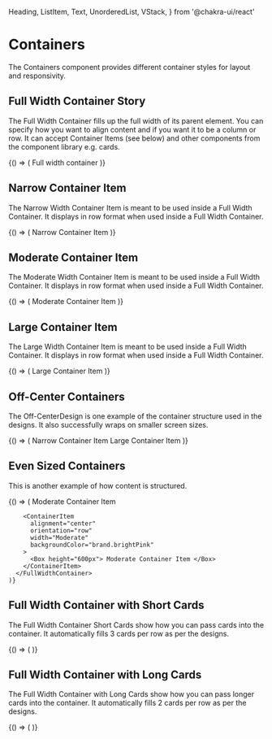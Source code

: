   Heading,
  ListItem,
  Text,
  UnorderedList,
  VStack,
} from '@chakra-ui/react'

<Meta title="Containers" />

# Containers

The Containers component provides different container styles for layout and responsivity.

## Full Width Container Story

The Full Width Container fills up the full width of its parent element. You can specify how you want to align content and if you want it to be a column or row. It can accept Container Items (see below) and other components from the component library e.g. cards.

<Canvas>
  <Story name="Full Width Container">
    {() => (
      <FullWidthContainer
        alignment="center"
        orientation="row"
        backgroundColor="brand.brightPink"
      >
        <Box height="600px"> Full width container </Box>
      </FullWidthContainer>
    )}
  </Story>
</Canvas>

## Narrow Container Item

The Narrow Width Container Item is meant to be used inside a Full Width Container. It displays in row format when used inside a Full Width Container.

<Canvas>
  <Story name="Narrow Container Item">
    {() => (
      <ContainerItem
        alignment="center"
        orientation="row"
        backgroundColor="brand.brightPink"
        width="Narrow"
      >
        <Box height="600px"> Narrow Container Item </Box>
      </ContainerItem>
    )}
  </Story>
</Canvas>

## Moderate Container Item

The Moderate Width Container Item is meant to be used inside a Full Width Container. It displays in row format when used inside a Full Width Container.

<Canvas>
  <Story name="Moderate Container Item">
    {() => (
      <ContainerItem
        alignment="center"
        orientation="row"
        width="Moderate"
        backgroundColor="brand.brightPink"
      >
        <Box height="600px"> Moderate Container Item </Box>
      </ContainerItem>
    )}
  </Story>
</Canvas>

## Large Container Item

The Large Width Container Item is meant to be used inside a Full Width Container. It displays in row format when used inside a Full Width Container.

<Canvas>
  <Story name=" Large Container Item">
    {() => (
      <ContainerItem
        alignment="center"
        orientation="row"
        width="Large"
        backgroundColor="brand.brightPink"
      >
        <Box height="600px"> Large Container Item </Box>
      </ContainerItem>
    )}
  </Story>
</Canvas>

## Off-Center Containers

The Off-CenterDesign is one example of the container structure used in the designs. It also successfully wraps on smaller screen sizes.

<Canvas>
  <Story name="Off-Center Containers">
    {() => (
      <FullWidthContainer
        alignment="center"
        orientation="row"
        backgroundColor="brand.darkBlue"
      >
        <ContainerItem
          alignment="center"
          orientation="row"
          width="Narrow"
          backgroundColor="brand.brightPink"
        >
          <Box height="600px"> Narrow Container Item </Box>
        </ContainerItem>
        <ContainerItem
          alignment="center"
          orientation="row"
          width="Large"
          backgroundColor="brand.legacyOrange"
        >
          <Box height="600px"> Large Container Item </Box>
        </ContainerItem>
      </FullWidthContainer>
    )}
  </Story>
</Canvas>

## Even Sized Containers

This is another example of how content is structured.

<Canvas>
  <Story name="Even Sized Container">
    {() => (
      <FullWidthContainer
        bg="brand.darkBlue"
        alignment="center"
        orientation="row"
        backgroundColor="brand.darkBlue"
      >
        <ContainerItem
          alignment="center"
          orientation="row"
          width="Moderate"
          backgroundColor="brand.brightPink"
        >
          <Box height="600px"> Moderate Container Item </Box>
        </ContainerItem>

        <ContainerItem
          alignment="center"
          orientation="row"
          width="Moderate"
          backgroundColor="brand.brightPink"
        >
          <Box height="600px"> Moderate Container Item </Box>
        </ContainerItem>
      </FullWidthContainer>
    )}

  </Story>
</Canvas>

## Full Width Container with Short Cards

The Full Width Container Short Cards show how you can pass cards into the container. It automatically fills 3 cards per row as per the designs.

<Canvas>
  <Story name="Full Width Container with Short Cards">
    {() => (
      <FullWidthContainer
        alignment="center"
        orientation="row"
        backgroundColor="brand.darkBlue"
      >
        <Card
          title="this is a card"
          body="this is the body of the card"
          backgroundColor="brand.warmYellow.500"
          color="brand.darkBlue"
          type="short"
        />
        <Card
          title="this is a card"
          body="this is the body of the card"
          backgroundColor="brand.warmYellow.500"
          color="brand.darkBlue"
          type="short"
        />
        <Card
          title="this is a card"
          body="this is the body of the card"
          backgroundColor="brand.warmYellow.500"
          color="brand.darkBlue"
          type="short"
        />
      </FullWidthContainer>
    )}
  </Story>
</Canvas>

## Full Width Container with Long Cards

The Full Width Container with Long Cards show how you can pass longer cards into the container. It automatically fills 2 cards per row as per the designs.

<Canvas>
  <Story name="Full Width Container with Long Cards">
    {() => (
      <FullWidthContainer
        alignment="center"
        orientation="row"
        backgroundColor="brand.darkBlue"
      >
        <Card
          title="this is a card which is long"
          body="this is the body of the card"
          backgroundColor="brand.warmYellow.500"
          color="brand.darkBlue"
          type="long"
        />
        <Card
          title="this is a card which is long"
          body="this is the body of the card"
          backgroundColor="brand.warmYellow.500"
          color="brand.darkBlue"
          type="long"
        />
        <Card
          title="this is a card which is long"
          body="this is the body of the card"
          backgroundColor="brand.warmYellow.500"
          color="brand.darkBlue"
          type="long"
        />
        <Card
          title="this is a card which is long"
          body="this is the body of the card"
          backgroundColor="brand.warmYellow.500"
          color="brand.darkBlue"
          type="long"
        />
      </FullWidthContainer>
    )}
  </Story>
</Canvas>
